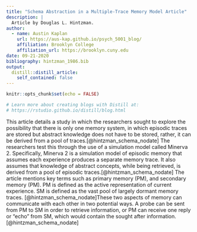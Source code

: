 ```yaml
---
title: "Schema Abstraction in a Multiple-Trace Memory Model Article"
description: |
  Article by Douglas L. Hintzman.
author:
  - name: Austin Kaplan 
    url: https://aus-kap.github.io/psych_5001_blog/
    affiliation: Brooklyn College
    affiliation_url: https://brooklyn.cuny.edu
date: 09-21-2020
bibliography: hintzman_1986.bib
output:
  distill::distill_article:
    self_contained: false
---
```


```r
knitr::opts_chunk$set(echo = FALSE)

# Learn more about creating blogs with Distill at:
# https://rstudio.github.io/distill/blog.html

```

This article details a study in which the researchers sought to explore the possibility that there is only one memory system, in which episodic traces are stored but abstract knowledge does not have to be stored, rather, it can be derived from a pool of traces.[@hintzman_schema_nodate] The researchers test this through the use of a simulation model called Minerva 2. Specifically, Minerva 2 is a simulation model of episodic memory that assumes each experience produces a separate memory trace. It also assumes that knowledge of abstract concepts, while being retrieved, is derived from a pool of episodic traces.[@hintzman_schema_nodate] The article mentions key terms such as primary memory (PM), and secondary memory (PM). PM is defined as the active representation of current experience. SM is defined as the vast pool of largely dormant memory traces. [@hintzman_schema_nodate]These two aspects of memory can communicate with each other in two potential ways. A probe can be sent from PM to SM in order to retrieve information, or PM can receive one reply or "echo" from SM, which would contain the sought after information.[@hintzman_schema_nodate]
